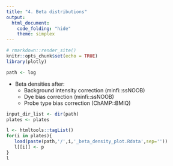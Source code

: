 ```yaml
---
title: "4. Beta distributions"
output:
  html_document:
    code_folding: "hide"
    theme: simplex
---
```


```r
# rmarkdown::render_site()
knitr::opts_chunk$set(echo = TRUE)
library(plotly)

path <- log
```

* Beta densities after:
    + Background intensity correction (minfi::ssNOOB)
    + Dye bias correction (minfi::ssNOOB)
    + Probe type bias correction (ChAMP::BMIQ)

```r
input_dir_list <- dir(path)
plates <- plates

l <- htmltools::tagList()
for(i in plates){
   load(paste(path,'/',i,'_beta_density_plot.Rdata',sep=''))
   l[[i]] <- p
}
l

```

